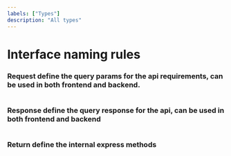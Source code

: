 ```yaml
---
labels: ["Types"]
description: "All types"
---
```


# Interface naming rules

### Request define the query params for the api requirements, can be used in both frontend and backend.

```ts interface NameRequest {}

```

### Response define the query response for the api, can be used in both frontend and backend

```ts interface NameResponse {}

```

### Return define the internal express methods

```ts interface NameReturn {}

```
